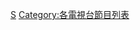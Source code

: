 {{NavboxV2
| type = vertical
| name      = Syfy電視節目 (播放中和即將播放)
| title     = [[Syfy]]{{link-en|Syfy原創劇集列表|List of programs broadcast by Syfy|原創劇集}}
| bodyclass = hlist
| state     = {{{state<includeonly>|autocollapse</includeonly>}}}
| nowrapitems = yes

 | group1 = 現正播出
 | list1-type =vertical
 | list1-border=child
 | list1-list1 =
* {{link-en|雙妹救世界|Astrid and Lilly Save the World}}{{small|（2022–）}}
* {{link-en|恰吉 (電視劇)|Chucky (TV series)|恰吉}}{{small|（2021–）}}
* {{link-en|生人末日 (電視劇)|Day of the Dead (TV series)|生人末日}}{{small|（2021–）}}
* {{link-en|外星居民 (電視劇)|Resident Alien (TV series)|外星居民}}{{small|（2021–）}}

 | group2 = 已完結
 | list2-type =vertical
 | list2-border=child
 | list2-group1 = 2000年代開播
 | list2-list1 =
* {{link-en|安朵美達 (電視劇)|Andromeda (TV series)|安朵美達}}{{small|（2003–05）}}
* [[太空堡垒卡拉狄加|星際大爭霸]]{{small|（2003–09）}}
* {{link-en|黑蠍 (電視劇)|Black Scorpion (TV series)|黑蠍}}{{small|（2001）}}
* [[全員逃走中]]{{small|（2008）}}
* {{link-en|紀事報|The Chronicle (TV series)}}{{small|（2001–02）}}
* {{link-en|終極真相|Destination Truth}}{{small|（2007–12）}}
* [[異世奇人|超時空奇俠]]{{small|（2006–09）}}
* {{link-en|巫師神探|The Dresden Files}}{{small|（2007）}}
* [[WWE ECW]]{{small|（2006–10）}}
* [[靈異之城|未來迷城]]{{small|（2006–12）}}
* {{link-en|飛俠哥頓 (2007電視劇)|Flash Gordon (2007 TV series)|飛俠哥頓}}{{small|（2007–08）}}
* {{link-en|捉鬼隊|Ghost Hunters (TV series)}}{{small|（2004–16）}}
* {{link-en|鬼魂獵人學院|Ghost Hunters Academy}}{{small|（2009–10）}}
* {{link-en|捉鬼隊國際|Ghost Hunters International}}{{small|（2008–12）}}
* {{link-en|隱形人 (2000電視劇)|The Invisible Man (2000 TV series)|隱形人}}{{small|（2000–02）}}
* {{link-en|奇幻人間|The Outer Limits (1995 TV series)}}{{small|（2001–02）}}
* {{link-en|止痛藥珍|Painkiller Jane (TV series)}}{{small|（2007）}}
* {{link-en|嚇招百出|Scare Tactics}}{{small|（2003–13）}}
* [[異形庇護所]]{{small|（2008–11）}}
* {{link-en|嚇招百出|Scare Tactics}}{{small|（2003–13）}}
* [[星際之門：SG-1|星際奇兵：SG-1]]{{small|（2002–07）}}
* {{link-en|星際奇兵：亞特蘭提斯|Stargate Atlantis}}{{small|（2004–09）}}
* [[星際之門：宇宙|星際奇兵：宇宙]]{{small|（2009–11）}}
* [[鬼馬太空船]]{{small|（2004–05）}}
* [[第十三号仓库|第十三號倉庫]]{{small|（2009–14）}}

 | list2-group2 = 2010年代開播
 | list2-list2 =
* {{link-en|未來總動員 (電視劇)|12 Monkeys (TV series)|未來總動員}}{{small|（2015–18）}}
* {{link-en|餘波|Aftermath (2016 TV series)}}{{small|（2016）}}
* [[阿爾法戰士]]{{small|（2011–12）}}
* {{link-en|全能約翰遜|The Almighty Johnsons}}{{small|（2014）}}
* [[我欲為人]]{{small|（2011–14）}}
* [[隱世狼女]]{{small|（2014–16）}}
* {{link-en|血路狂飆|Blood Drive (TV series)}}{{small|（2017）}}
* [[卡布里卡 (電視劇)|凱布卡]]{{small|（2010–11）}}
* [[零異頻道 (電視劇)|零異頻道]]{{small|（2016–18）}}
* [[超越時間線]]{{small|（2013–15）}}
* {{link-en|暗物質 (2015年電視劇)|Deadly Class (TV series)|暗物質}}{{small|（2015–17）}}
* {{link-en|殺手一班|Deadly Class (TV series)}}{{small|（2019）}}
* [[地球異世界]]{{small|（2013–15）}}
* [[天使聖戰]]{{small|（2014–15）}}
* [[太空無垠]]{{small|（2015–18）}}
* {{link-en|事實或偽造：超自然檔案|Fact or Faked: Paranormal Files}}{{small|（2010–14）}}
* {{link-en|鬼礦|Ghost Mine (TV series)}}{{small|（2013）}}
* {{link-en|幽靈戰爭|Ghost Wars (TV series)}}{{small|（2017–18）}}
* [[超狂搭檔]]{{small|（2017–19）}}
* {{link-en|鬧鬼的收藏家|Haunted Collector}}{{small|（2011–13）}}
* {{link-en|鬼屋公路|Haunted Highway}}{{small|（2012–13）}}
* [[避風港 (電視劇)|避風港]]{{small|（2010–15）}}
* [[双螺旋_(电视剧)|雙螺旋]]{{small|（2014–15）}}
* {{link-en|好萊塢珍寶|Hollywood Treasure}}{{small|（2010–12）}}
* [[熱門布景挑戰賽]]{{small|（2012）}}
* {{link-en|納粹獵人 (2016電視劇)|Hunters (2016 TV series)|納粹獵人}}{{small|（2016）}}
* [[全面駭入]]{{small|（2016–18）}}
* [[太空猎手扫兴者|掃興者]]{{small|（2015–19）}}
* [[氪星_(电视剧)|超人前傳]]{{small|（2018–19）}}
* [[妖女迷行]]{{small|（2012–16）}}
* {{link-en|魔法師 (美國電視劇)|The Magicians (American TV series)|魔法師}}{{small|（2015–20）}}
* [[暗夜飛行者]]{{small|（2018）}}
* {{link-en|鬼影見證人|Paranormal Witness}}{{small|（2011–16）}}
* [[遠古入侵：新世界]]{{small|（2013）}}
* {{link-en|吸血鬼女獵手凡赫辛|Van Helsing (TV series)}}{{small|（2016–21）}}
* {{link-en|狙魔女傑|Wynonna Earp (TV series)}}{{small|（2016–21）}}
* [[殭屍國度]]{{small|（2014–18）}}

 | list2-group3 = 2020年代開播
 | list2-list3 =
* {{link-en|魔鬼可能会在意|Devil May Care (TV series)}}{{small|（2021）}}
* {{link-en|神奇少女友谊队|Magical Girl Friendship Squad}}{{small|（2020）}}
* {{link-en|神奇少女友谊队：起源|Magical Girl Friendship Squad: Origins}}{{small|（2020）}}
* {{link-en|凶宅處理專員|SurrealEstate}}{{small|（2021）}}
* {{link-en|流浪女王|Vagrant Queen}}{{small|（2020）}}
* {{link-en|野生動物 (動畫)|Wild Life (TV series)|野生動物}}{{small|（2020）}}

| group3 = 即將播映
| list3  = 

}}<noinclude>
{{collapsible option}}
{{美國電視網節目}}

[[Category:美国电视节目导航模板|S]]
[[Category:各電視台節目列表]]
</noinclude>